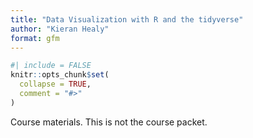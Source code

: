 ```yaml
---
title: "Data Visualization with R and the tidyverse"
author: "Kieran Healy"
format: gfm
---
```


<!-- README.md is generated from README.qmd. Please edit that file -->

```r
#| include = FALSE
knitr::opts_chunk$set(
  collapse = TRUE,
  comment = "#>"
)
```


Course materials. This is not the course packet. 
